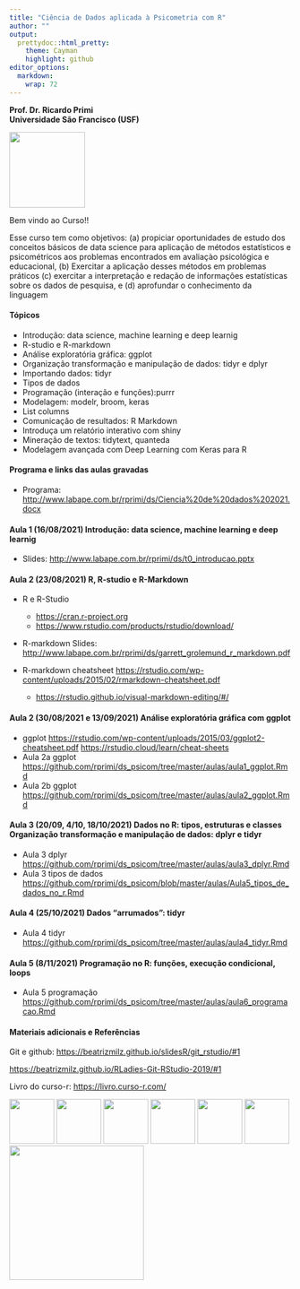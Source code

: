```yaml
---
title: "Ciência de Dados aplicada à Psicometria com R"
author: ""
output:
  prettydoc::html_pretty:
    theme: Cayman
    highlight: github
editor_options: 
  markdown: 
    wrap: 72
---
```


**Prof. Dr. Ricardo Primi**\
**Universidade São Francisco (USF)**

![](images/logo-usf.png){width="135"}

Bem vindo ao Curso!!

Esse curso tem como objetivos: (a) propiciar oportunidades de estudo dos
conceitos básicos de data science para aplicação de métodos estatísticos
e psicométricos aos problemas encontrados em avaliaçào psicológica e
educacional, (b) Exercitar a aplicação desses métodos em problemas
práticos (c) exercitar a interpretação e redação de informações
estatísticas sobre os dados de pesquisa, e (d) aprofundar o conhecimento
da linguagem

#### Tópicos

-   Introdução: data science, machine learning e deep learnig
-   R-studio e R-markdown
-   Análise exploratória gráfica: ggplot
-   Organização transformação e manipulação de dados: tidyr e dplyr
-   Importando dados: tidyr
-   Tipos de dados
-   Programação (interação e funções):purrr
-   Modelagem: modelr, broom, keras
-   List columns
-   Comunicação de resultados: R Markdown
-   Introduça um relatório interativo com shiny
-   Mineração de textos: tidytext, quanteda
-   Modelagem avançada com Deep Learning com Keras para R

#### Programa e links das aulas gravadas

-   Programa:
    <http://www.labape.com.br/rprimi/ds/Ciencia%20de%20dados%202021.docx>

#### Aula 1 (16/08/2021) Introdução: data science, machine learning e deep learnig

-   Slides: <http://www.labape.com.br/rprimi/ds/t0_introducao.pptx>

#### Aula 2 (23/08/2021) R, R-studio e R-Markdown

-   R e R-Studio

    -   <https://cran.r-project.org>
    -   <https://www.rstudio.com/products/rstudio/download/>

-   R-markdown Slides:
    <http://www.labape.com.br/rprimi/ds/garrett_grolemund_r_markdown.pdf>

-   R-markdown cheatsheet
    <https://rstudio.com/wp-content/uploads/2015/02/rmarkdown-cheatsheet.pdf>

    -   <https://rstudio.github.io/visual-markdown-editing/#/>

#### Aula 2 (30/08/2021 e 13/09/2021) Análise exploratória gráfica com ggplot

-   ggplot
    <https://rstudio.com/wp-content/uploads/2015/03/ggplot2-cheatsheet.pdf>
    <https://rstudio.cloud/learn/cheat-sheets>
-   Aula 2a ggplot 
    <https://github.com/rprimi/ds_psicom/tree/master/aulas/aula1_ggplot.Rmd> 
-   Aula 2b ggplot 
    <https://github.com/rprimi/ds_psicom/tree/master/aulas/aula2_ggplot.Rmd> 

#### Aula 3 (20/09, 4/10, 18/10/2021) Dados no R: tipos, estruturas e classes Organização transformação e manipulação de dados: dplyr e tidyr  

-   Aula 3 dplyr
    <https://github.com/rprimi/ds_psicom/tree/master/aulas/aula3_dplyr.Rmd>  
-   Aula 3 tipos de dados  
    <https://github.com/rprimi/ds_psicom/blob/master/aulas/Aula5_tipos_de_dados_no_r.Rmd>  
    
#### Aula 4 (25/10/2021) Dados "arrumados": tidyr  

-   Aula 4 tidyr 
    <https://github.com/rprimi/ds_psicom/tree/master/aulas/aula4_tidyr.Rmd> 

#### Aula 5 (8/11/2021) Programação no R: funções, execução condicional, loops  

-   Aula 5 programação 
    <https://github.com/rprimi/ds_psicom/tree/master/aulas/aula6_programacao.Rmd> 

#### Materiais adicionais e Referências

Git e github: <https://beatrizmilz.github.io/slidesR/git_rstudio/#1>

<https://beatrizmilz.github.io/RLadies-Git-RStudio-2019/#1>

Livro do curso-r: <https://livro.curso-r.com/>

<img src="../imagens/rmarkdown.png" width="80"/>
<img src="../imagens/tidyverse.png" width="80"/>
<img src="../imagens/ggplot2.png" width="80"/>
<img src="../imagens/dplyr.png" width="80"/>
<img src="../imagens/tidyr.png" width="80"/>
<img src="../imagens/purrr.png" width="80"/>
<img src="../imagens/keras.png" width="240"/>
